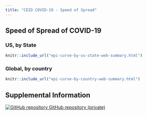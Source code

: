 ```yaml
---
title: "CEID COVID-19 - Speed of Spread"
---
```

<p id="disclaimer"></p>

## Speed of Spread of COVID-19 {.tabset .tabset-fade}

### US, by State 

```r
knitr::include_url("epi-curve-by-us-state-web-summary.html")
```
<script>iFrameResize({ log: false }, '#epi-curve-by-us-state')</script>

### Global, by country

```r
knitr::include_url("epi-curve-by-country-web-summary.html")
```
<script>iFrameResize({ log: false }, '#epi-curve-by-country')</script>


## Supplemental Information

<div class="container-frames">

<!-- Supplemental information: [html]() -->

<!-- Preprint: [download]() -->

<p>
  <a href="https://github.com/CEIDatUGA/ncov-data-summary" target="_blank">
    <img src="images/GitHub-Mark-64px.png" id="github-icon" alt="GitHub repository"/>
    GitHub repository (private)
  </a>
</p>

</div>